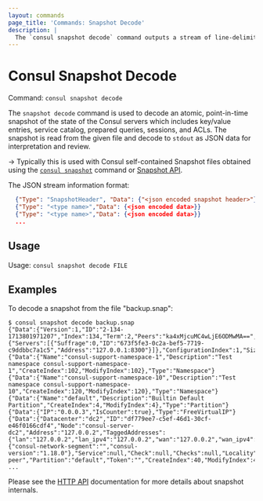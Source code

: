 ```yaml
---
layout: commands
page_title: 'Commands: Snapshot Decode'
description: |
  The `consul snapshot decode` command outputs a stream of line-delimited JSON objects that contain an atomic point-in-time snapshot of the state of the Consul servers. The output includes registered services in the catalog, prepared queries, sessions, key/value entries, and ACLs.
---
```


# Consul Snapshot Decode

Command: `consul snapshot decode`

The `snapshot decode` command is used to decode an atomic, point-in-time
snapshot of the state of the Consul servers which includes key/value entries,
service catalog, prepared queries, sessions, and ACLs. The snapshot is read
from the given file and decode to `stdout` as JSON data for interpretation and
review.

-> Typically this is used with Consul self-contained Snapshot files obtained
using the [`consul snapshot`](/consul/commands/snapshot) command or [Snapshot
API](/consul/api-docs/snapshot#generate-snapshot).

The JSON stream information format:

```json
  {"Type": "SnapshotHeader", "Data": {"<json encoded snapshot header>"}}
  {"Type": "<type name>","Data": {<json encoded data>}}
  {"Type": "<type name>","Data": {<json encoded data>}}
  ...
```

## Usage

Usage: `consul snapshot decode FILE`

## Examples

To decode a snapshot from the file "backup.snap":

```shell-session
$ consul snapshot decode backup.snap
{"Data":{"Version":1,"ID":"2-134-1713801971207","Index":134,"Term":2,"Peers":"ka4xMjcuMC4wLjE6ODMwMA==","Configuration":{"Servers":[{"Suffrage":0,"ID":"673f5fe3-0c2a-bef5-7719-c9ddbbc7a1c5","Address":"127.0.0.1:8300"}]},"ConfigurationIndex":1,"Size":20448157},"Type":"SnapshotHeader"}
{"Data":{"Name":"consul-support-namespace-1","Description":"Test namespace consul-support-namespace-1","CreateIndex":102,"ModifyIndex":102},"Type":"Namespace"}
{"Data":{"Name":"consul-support-namespace-10","Description":"Test namespace consul-support-namespace-10","CreateIndex":120,"ModifyIndex":120},"Type":"Namespace"}
{"Data":{"Name":"default","Description":"Builtin Default Partition","CreateIndex":4,"ModifyIndex":4},"Type":"Partition"}
{"Data":{"IP":"0.0.0.3","IsCounter":true},"Type":"FreeVirtualIP"}
{"Data":{"Datacenter":"dc2","ID":"df779ee7-c5ef-46d1-30cf-e46f0166cdf4","Node":"consul-server-dc2","Address":"127.0.0.2","TaggedAddresses":{"lan":"127.0.0.2","lan_ipv4":"127.0.0.2","wan":"127.0.0.2","wan_ipv4":"127.0.0.2"},"NodeMeta":{"consul-network-segment":"","consul-version":"1.18.0"},"Service":null,"Check":null,"Checks":null,"Locality":null,"SkipNodeUpdate":false,"PeerName":"dc2-peer","Partition":"default","Token":"","CreateIndex":40,"ModifyIndex":40},"Type":"Register"}
...
```


Please see the [HTTP API](/consul/api-docs/snapshot) documentation for
more details about snapshot internals.
